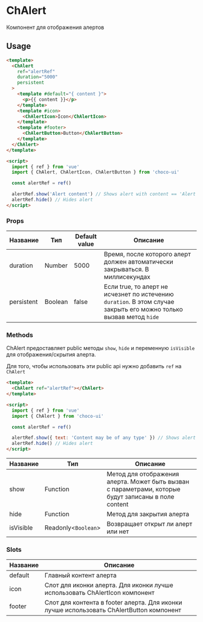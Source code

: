 
<Meta title="ChAlert/README" />

# ChAlert

Компонент для отображения алертов

## Usage

```html
<template>
  <ChAlert
    ref="alertRef"
    duration="5000"
    persistent
  >
    <template #default="{ content }">
      <p>{{ content }}</p>
    </template>
    <template #icon>
      <ChAlertIcon>Icon</ChAlertIcon>
    </template>
    <template #footer>
      <ChAlertButton>Button</ChAlertButton>
    </template>
  </ChAlert>
</template>

<script>
  import { ref } from 'vue'
  import { ChAlert, ChAlertIcon, ChAlertButton } from 'choco-ui'

  const alertRef = ref()

  alertRef.show('Alert content') // Shows alert with content == 'Alert content'
  alertRef.hide() // Hides alert
</script>
```

### Props

| Название      | Тип             | Default value   | Описание                                                                                                            |
|---------------|-----------------|-----------------|---------------------------------------------------------------------------------------------------------------------|
| duration      | Number          | 5000            | Время, после которого алерт должен автоматически закрываться. В миллисекундах                                       |
| persistent    | Boolean         | false           | Если true, то алерт не исчезнет по истечению `duration`. В этом случае закрыть его можно только вызвав метод `hide` |

### Methods

ChAlert предоставляет public методы `show`, `hide` и переменную `isVisible` для отображения/скрытия алерта.

Для того, чтобы использовать эти public api нужно добавить `ref` на `ChAlert`

```html
<template>
  <ChAlert ref="alertRef"></ChAlert>
</template>

<script>
  import { ref } from 'vue'
  import { ChAlert } from 'choco-ui'

  const alertRef = ref()

  alertRef.show({ text: 'Content may be of any type' }) // Shows alert
  alertRef.hide() // Hides alert
</script>
```
| Название      | Тип                 | Описание                                                                                              |
|---------------|---------------------|-------------------------------------------------------------------------------------------------------|
| show          | Function            | Метод для отображения алерта. Может быть вызван с параметрами, которые будут записаны в поле content  |
| hide          | Function            | Метод для закрытия    алерта                                                                          |
| isVisible     | Readonly<`Boolean`> | Возвращает открыт ли алерт или нет                                                                    |

### Slots

| Название      | Описание                                                                                       |
|---------------|------------------------------------------------------------------------------------------------|
| default       | Главный контент алерта                                                                         |
| icon          | Слот для иконки алерта. Для иконки лучше использовать ChAlertIcon компонент                    |
| footer        | Слот для контента в footer алерта. Для иконки лучше использовать ChAlertButton компонент       |
